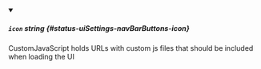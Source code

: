 
<details className="config-field" data-expandable="false" open>
<summary>

##### `icon` <span className="config-field-type">string</span> <span className="config-field-default"></span> <span className="config-field-enum"></span> {#status-uiSettings-navBarButtons-icon}

CustomJavaScript holds URLs with custom js files that should be included when loading the UI


</summary>



</details>
